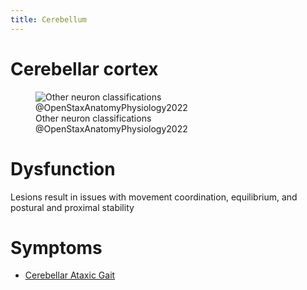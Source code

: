 ```yaml
---
title: Cerebellum
---
```




# Cerebellar cortex

![Other neuron classifications @OpenStaxAnatomyPhysiology2022](/The Archive/Images/OpenStax Anatomy and Physiology 2e/fig12.10 openstax Other Neuron Classifications.jpeg){#fig-openstax-fig12.10}


# Dysfunction

:::{.callout-note title="DPT 836"}
Lesions result in issues with movement coordination, equilibrium, and postural and proximal stability
:::


# Symptoms

- [Cerebellar Ataxic Gait]({{< var ref-gait.symptom.cerebellar-ataxic >}})